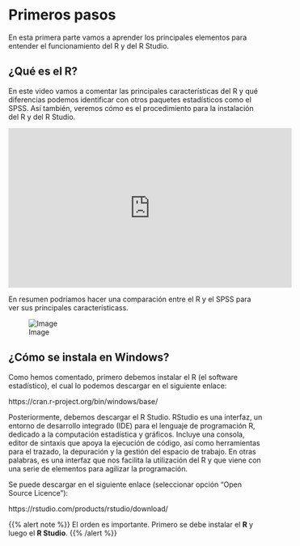 # Primeros pasos

En esta primera parte vamos a aprender los principales elementos para entender el funcionamiento del R y del R Studio.  

## ¿Qué es el R?

En este video vamos a comentar las principales características del R y qué diferencias podemos identificar con otros paquetes estadísticos como el SPSS. Así también, veremos cómo es el procedimiento para la instalación del R y del R Studio.

<iframe width="560" height="315" src="https://www.youtube.com/embed/jLFfC899ZAU" frameborder="0" allow="accelerometer; autoplay; encrypted-media; gyroscope; picture-in-picture" allowfullscreen></iframe>

En resumen podríamos hacer una comparación entre el R y el SPSS para ver sus principales característicass. 

![Image](images/1-1.jpg)

## ¿Cómo se instala en Windows?

Como hemos comentado, primero debemos instalar el R (el software estadístico), el cual lo podemos descargar en el siguiente enlace:

https://cran.r-project.org/bin/windows/base/

Posteriormente, debemos descargar el R Studio. RStudio es una interfaz, un entorno de desarrollo integrado (IDE) para el lenguaje de programación R, dedicado a la computación estadística y gráficos. Incluye una consola, editor de sintaxis que apoya la ejecución de código, así como herramientas para el trazado, la depuración y la gestión del espacio de trabajo. En otras palabras, es una interfaz que nos facilita la utilización del R y que viene con una serie de elementos para agilizar la programación.

Se puede descargar en el siguiente enlace (seleccionar opción “Open Source Licence”):

https://rstudio.com/products/rstudio/download/

{{% alert note %}}
El orden es importante. Primero se debe instalar el **R** y luego el **R Studio**.
{{% /alert %}}






